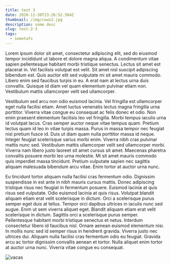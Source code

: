 ```yaml
---
title: test 3
date: 2020-11-30T23:26:52.584Z
thumbnail: /img/cows2.jpg
description: some desc
slug: test-2-3
tags:
  - sometafs
---
```

<!--StartFragment-->

Lorem ipsum dolor sit amet, consectetur adipiscing elit, sed do eiusmod tempor incididunt ut labore et dolore magna aliqua. A condimentum vitae sapien pellentesque habitant morbi tristique senectus. Lectus sit amet est placerat in. Vel facilisis volutpat est velit. Sit amet nisl suscipit adipiscing bibendum est. Quis auctor elit sed vulputate mi sit amet mauris commodo. Libero enim sed faucibus turpis in eu. A erat nam at lectus urna duis convallis. Quisque id diam vel quam elementum pulvinar etiam non. Vestibulum mattis ullamcorper velit sed ullamcorper.

Vestibulum sed arcu non odio euismod lacinia. Vel fringilla est ullamcorper eget nulla facilisi etiam. Amet luctus venenatis lectus magna fringilla urna porttitor. Viverra vitae congue eu consequat ac felis donec et odio. Non enim praesent elementum facilisis leo vel fringilla. Morbi tempus iaculis urna id volutpat lacus. Cras semper auctor neque vitae tempus quam. Pretium lectus quam id leo in vitae turpis massa. Purus in massa tempor nec feugiat nisl pretium fusce id. Duis ut diam quam nulla porttitor massa id neque. Integer feugiat scelerisque varius morbi enim. Viverra nibh cras pulvinar mattis nunc sed. Vestibulum mattis ullamcorper velit sed ullamcorper morbi. Viverra nam libero justo laoreet sit amet cursus sit amet. Maecenas pharetra convallis posuere morbi leo urna molestie. Mi sit amet mauris commodo quis imperdiet massa tincidunt. Pretium vulputate sapien nec sagittis aliquam malesuada bibendum arcu vitae. Enim tortor at auctor urna nunc.

Eu tincidunt tortor aliquam nulla facilisi cras fermentum odio. Dignissim suspendisse in est ante in nibh mauris cursus mattis. Donec adipiscing tristique risus nec feugiat in fermentum posuere. Euismod lacinia at quis risus sed vulputate. Odio euismod lacinia at quis risus. Volutpat blandit aliquam etiam erat velit scelerisque in dictum. Orci a scelerisque purus semper eget duis at tellus. Tempor orci dapibus ultrices in iaculis nunc sed augue. Enim ut sem viverra aliquet eget. Blandit aliquam etiam erat velit scelerisque in dictum. Sagittis orci a scelerisque purus semper. Pellentesque habitant morbi tristique senectus et netus. Interdum consectetur libero id faucibus nisl. Ornare aenean euismod elementum nisi. In mollis nunc sed id semper risus in hendrerit gravida. Viverra justo nec ultrices dui. Aliquam nulla facilisi cras fermentum odio eu feugiat. Gravida arcu ac tortor dignissim convallis aenean et tortor. Nulla aliquet enim tortor at auctor urna nunc. Viverra vitae congue eu consequat.

<!--EndFragment-->

![vacas](/img/3.jpeg "vacas")